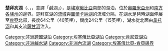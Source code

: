 {{Infobox lake
| lake_name = 楚拜亥湖
| image_lake = Lake Chew Bahir satellite image.png
| caption_lake = 從太空所見的楚拜亥湖殘餘
| image_bathymetry =
| caption_bathymetry =
| location =
| coords = {{coord|4|43|N|36|57|E|type:waterbody|display=inline,title}}
| type =
| inflow =
| outflow = ''無''
| catchment =
| basin_countries = {{ETH}}, {{KEN}}
| length = 64公里
| width = 24公里
| area =
| depth =
| max-depth =
| volume =
| residence_time =
| shore =
| elevation = 573米
| islands =
| cities =
}}

'''楚拜亥湖'''（{{lang-en|Lake Chew Bahir}}、{{lang-am|ጨው ባሕር}}，{{translit|č̣ew bāhir}}，意譯「鹹湖」），是[[埃塞俄比亞|埃塞俄比亞]]南部的湖泊，位於[[奧羅米亞州|奧羅米亞州]]和[[南方各族州|南方各族州]]的邊界。楚拜亥湖的[[流域|流域]]與[[圖爾卡納湖|圖爾卡納湖]]的流域分隔，在湖水足夠時湖面伸展至[[肯亞|肯亞]]北部，長度64公里（40英哩），闊度24公里（15英哩），湖水從北面由[[韋托河|韋托河]]和其支流[[薩甘河|薩甘河]]注入。

{{Lakes of Kenya}}

{{DEFAULTSORT:Chew Bahir}}
[[Category:非洲跨國湖泊|Category:非洲跨國湖泊]]
[[Category:埃塞俄比亞湖泊|Category:埃塞俄比亞湖泊]]
[[Category:肯尼亚湖泊|Category:肯尼亚湖泊]]
[[Category:非洲鹹水湖|Category:非洲鹹水湖]]
[[Category:非洲內流湖|Category:非洲內流湖]]
[[Category:埃塞俄比亞-肯亞邊界|Category:埃塞俄比亞-肯亞邊界]]

{{ethiopia-geo-stub}}